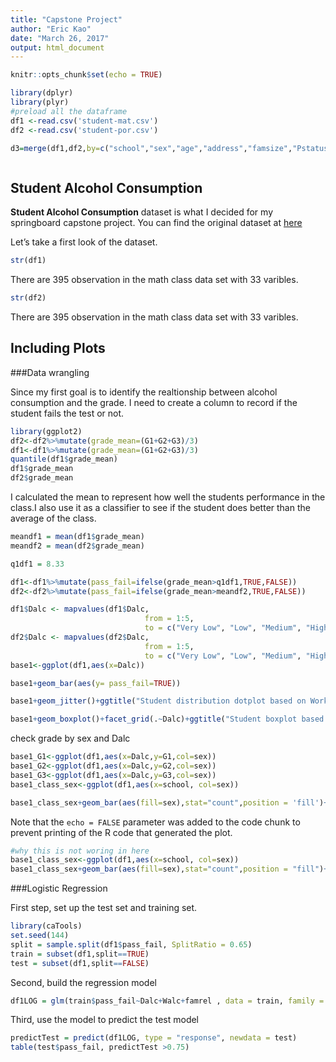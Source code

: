 ```yaml
---
title: "Capstone Project"
author: "Eric Kao"
date: "March 26, 2017"
output: html_document
---
```


```r
knitr::opts_chunk$set(echo = TRUE)

library(dplyr)
library(plyr)
#preload all the dataframe
df1 <-read.csv('student-mat.csv')
df2 <-read.csv('student-por.csv')

d3=merge(df1,df2,by=c("school","sex","age","address","famsize","Pstatus","Medu","Fedu","Mjob","Fjob","reason","nursery","internet"))



```

## Student Alcohol Consumption

**Student Alcohol Consumption** dataset is what I decided for my springboard capstone project. You can find the original dataset at [here](https://www.kaggle.com/uciml/student-alcohol-consumption)

Let's take a first look of the dataset.

```r
str(df1)
```
There are 395 observation in the math class data set with 33 varibles.
```r
str(df2)
```
There are 395 observation in the math class data set with 33 varibles.


## Including Plots

###Data wrangling

Since my first goal is to identify the realtionship between alcohol consumption and the grade. I need to create a column to record if the student fails the test or not.

```r
library(ggplot2)
df2<-df2%>%mutate(grade_mean=(G1+G2+G3)/3)
df1<-df1%>%mutate(grade_mean=(G1+G2+G3)/3)
quantile(df1$grade_mean)
df1$grade_mean
df2$grade_mean
```
I calculated the mean to represent how well the students performance in the class.I also use it as a classifier to see if the student does better than the average of the class.

```r
meandf1 = mean(df1$grade_mean)
meandf2 = mean(df2$grade_mean)

q1df1 = 8.33

df1<-df1%>%mutate(pass_fail=ifelse(grade_mean>q1df1,TRUE,FALSE))
df2<-df2%>%mutate(pass_fail=ifelse(grade_mean>meandf2,TRUE,FALSE))


```



```r
df1$Dalc <- mapvalues(df1$Dalc, 
                              from = 1:5, 
                              to = c("Very Low", "Low", "Medium", "High", "Very High"))
df2$Dalc <- mapvalues(df2$Dalc, 
                              from = 1:5, 
                              to = c("Very Low", "Low", "Medium", "High", "Very High"))
base1<-ggplot(df1,aes(x=Dalc))
```


```r
base1+geom_bar(aes(y= pass_fail=TRUE))
```

```r
base1+geom_jitter()+ggtitle("Student distribution dotplot based on Workday alcohol consumption")+labs(x="Workday Alcohol Consumption")
```

```r
base1+geom_boxplot()+facet_grid(.~Dalc)+ggtitle("Student boxplot based on Workday alcohol consumption")

```


check grade by sex and Dalc
```r
base1_G1<-ggplot(df1,aes(x=Dalc,y=G1,col=sex))
base1_G2<-ggplot(df1,aes(x=Dalc,y=G2,col=sex))
base1_G3<-ggplot(df1,aes(x=Dalc,y=G3,col=sex))
base1_class_sex<-ggplot(df1,aes(x=school, col=sex))

```

```r
base1_class_sex+geom_bar(aes(fill=sex),stat="count",position = 'fill')+ggtitle("Gender Proportion of each group")

```
Note that the `echo = FALSE` parameter was added to the code chunk to prevent printing of the R code that generated the plot.



```r

#why this is not woring in here
base1_class_sex<-ggplot(df1,aes(x=school, col=sex))
base1_class_sex+geom_bar(aes(fill=sex),stat="count",position = "fill")+facet_grid(.~Dalc)+ggtitle("Gender Proportion of each group")

```


###Logistic Regression

First step, set up the test set and training set.
```r
library(caTools)
set.seed(144)
split = sample.split(df1$pass_fail, SplitRatio = 0.65)
train = subset(df1,split==TRUE)
test = subset(df1,split==FALSE)
```

Second, build the regression model

```r
df1LOG = glm(train$pass_fail~Dalc+Walc+famrel , data = train, family = "binomial")
```

Third, use the model to predict the test model

```r
predictTest = predict(df1LOG, type = "response", newdata = test)
table(test$pass_fail, predictTest >0.75)

```

